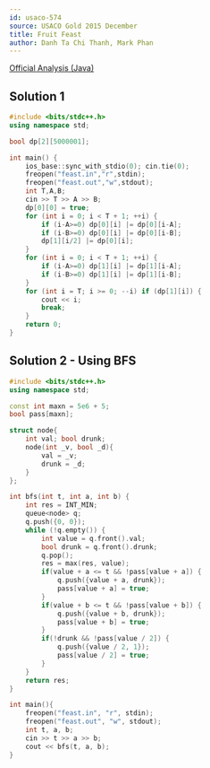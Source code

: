---
id: usaco-574
source: USACO Gold 2015 December
title: Fruit Feast
author: Danh Ta Chi Thanh, Mark Phan
---

[Official Analysis (Java)](http://www.usaco.org/current/data/sol_feast_gold_dec15.html)


<LanguageSection>

<CPPSection>

## Solution 1

```cpp
#include <bits/stdc++.h>
using namespace std;

bool dp[2][5000001];

int main() {
	ios_base::sync_with_stdio(0); cin.tie(0);
	freopen("feast.in","r",stdin);
	freopen("feast.out","w",stdout);
	int T,A,B;
	cin >> T >> A >> B;
	dp[0][0] = true;
	for (int i = 0; i < T + 1; ++i) {
		if (i-A>=0) dp[0][i] |= dp[0][i-A];
		if (i-B>=0) dp[0][i] |= dp[0][i-B];
		dp[1][i/2] |= dp[0][i];
	}
	for (int i = 0; i < T + 1; ++i) {
		if (i-A>=0) dp[1][i] |= dp[1][i-A];
		if (i-B>=0) dp[1][i] |= dp[1][i-B];
	}
	for (int i = T; i >= 0; --i) if (dp[1][i]) {
		cout << i;
		break;
	}
	return 0;
}
```

</CPPSection>

</LanguageSection>

## Solution 2 - Using BFS
<LanguageSection>

<CPPSection>

```cpp
#include <bits/stdc++.h>
using namespace std;

const int maxn = 5e6 + 5;
bool pass[maxn];

struct node{
	int val; bool drunk;
	node(int _v, bool _d){
		val = _v;
		drunk = _d;
	}
};

int bfs(int t, int a, int b) {
	int res = INT_MIN;
	queue<node> q;
	q.push({0, 0});
	while (!q.empty()) {
		int value = q.front().val;
		bool drunk = q.front().drunk;
		q.pop();
		res = max(res, value);
		if(value + a <= t && !pass[value + a]) {
			q.push({value + a, drunk});
			pass[value + a] = true;
		}
		if(value + b <= t && !pass[value + b]) {
			q.push({value + b, drunk});
			pass[value + b] = true;
		}
        if(!drunk && !pass[value / 2]) {
			q.push({value / 2, 1});
			pass[value / 2] = true;
		}
	}
	return res;
}

int main(){
	freopen("feast.in", "r", stdin);
	freopen("feast.out", "w", stdout);
	int t, a, b;
	cin >> t >> a >> b;
	cout << bfs(t, a, b);
}
```
</CPPSection>

</LanguageSection>
